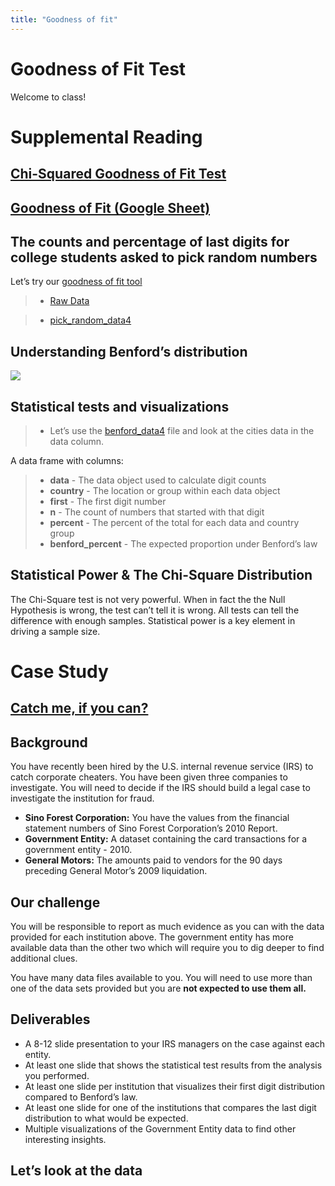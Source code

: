 ```yaml
---
title: "Goodness of fit"
---
```


# Goodness of Fit Test {data-background=#f7d754}

Welcome to class!

# Supplemental Reading {data-background=#f7d754}

## [Chi-Squared Goodness of Fit Test](https://byuistats.github.io/BYUI_CSE150_StatBook/inferential-decision-making.html#chi-squared-goodness-of-fit-test)

## [Goodness of Fit (Google Sheet)](https://docs.google.com/spreadsheets/d/1MKIIJ6bi0tQSvSvqvbimGxy9TredQAUhd3XGTDl_QNQ/template/preview)

## The counts and percentage of last digits for college students asked to pick random numbers

Let's try our [goodness of fit tool](https://docs.google.com/spreadsheets/d/1MKIIJ6bi0tQSvSvqvbimGxy9TredQAUhd3XGTDl_QNQ/template/preview)

> - [Raw Data](https://docs.google.com/spreadsheets/d/1TasFdyWr9xN7uWiWw0PkaFDwHYgQiC3y41YKR9CFRlA/edit#gid=0)

> - [pick_random_data4](https://docs.google.com/spreadsheets/d/14dik9IbVtxpEIaG9QvnOEKX-EjcefDXAB2XwZlIYOtE/edit?usp=sharing)

## Understanding Benford's distribution

![](images/sr/benfords.png)

## Statistical tests and visualizations

> - Let's use the [benford_data4](https://docs.google.com/spreadsheets/d/14-ERiaeVo5ljqBYHoa-O5HrfsykWVxFaiM2c2yq0zNA/edit?usp=sharing) file and look at the cities data in the data column.

<!--------------
Expected count under Benford's law (Tableau Calculated Field)

```
sum([Benford Percent]) * TOTAL(sum([N]))
```
---------------->

A data frame with columns:

> - **data** - The data object used to calculate digit counts
> - **country** - The location or group within each data object
> - **first** - The first digit number
> - **n** - The count of numbers that started with that digit
> - **percent** - The percent of the total for each data and country group
> - **benford_percent** - The expected proportion under Benford's law


<!------
## Tableau Calculated Field
------->


## Statistical Power & The Chi-Square Distribution

The Chi-Square test is not very powerful. When in fact the the Null Hypothesis is wrong, the test can't tell it is wrong.  All tests can tell the difference with enough samples. Statistical power is a key element in driving a sample size.

<!-------------
- [Type I, Type II, and Power](https://www.simplypsychology.org/type_I_and_type_II_errors.html)
- [What is power?](https://www.statisticsteacher.org/2017/09/15/what-is-power/)
------------->

# Case Study {data-background=#f7d754}

## [Catch me, if you can?](https://byuistats.github.io/CSE150/project.html#Case_Study_6:_Catch_me,_if_you_can)

## Background

You have recently been hired by the U.S. internal revenue service (IRS) to catch corporate cheaters. You have been given three companies to investigate. You will need to decide if the IRS should build a legal case to investigate the institution for fraud.

- **Sino Forest Corporation:** You have the values from the financial statement numbers of Sino Forest Corporation's 2010 Report.
- **Government Entity:** A dataset containing the card transactions for a government entity - 2010.
- **General Motors:** The amounts paid to vendors for the 90 days preceding General Motor's 2009 liquidation.

## Our challenge

You will be responsible to report as much evidence as you can with the data provided for each institution above. The government entity has more available data than the other two which will require you to dig deeper to find additional clues.

You have many data files available to you. You will need to use more than one of the data sets provided but you are **not expected to use them all.**

## Deliverables

- A 8-12 slide presentation to your IRS managers on the case against each entity.
- At least one slide that shows the statistical test results from the analysis you performed.
- At least one slide per institution that visualizes their first digit distribution compared to Benford's law.
- At least one slide for one of the institutions that compares the last digit distribution to what would be expected.
- Multiple visualizations of the Government Entity data to find other interesting insights.

## Let's look at the data

